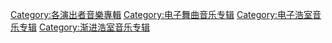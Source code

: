 [[Category:各演出者音樂專輯|Category:各演出者音樂專輯]]
[[Category:电子舞曲音乐专辑|Category:电子舞曲音乐专辑]]
[[Category:电子浩室音乐专辑|Category:电子浩室音乐专辑]]
[[Category:渐进浩室音乐专辑|Category:渐进浩室音乐专辑]]